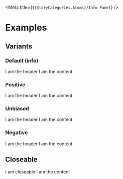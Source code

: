 
<Meta title={`${StoryCategories.Atoms}/Info Panel`} />

<InfoPanelDocs />

# Examples

## Variants

### Default (info)

<Canvas>
    <div class="flex justify-center items-center h-20">
        <p-info-panel>
            <span slot="header">I am the header</span>
            <span slot="content">I am the content</span>
        </p-info-panel>
    </div>
</Canvas>

### Positive

<Canvas>
    <div class="flex justify-center items-center h-20">
        <p-info-panel variant="positive">
            <span slot="header">I am the header</span>
            <span slot="content">I am the content</span>
        </p-info-panel>
    </div>
</Canvas>

### Unbiased

<Canvas>
    <div class="flex justify-center items-center h-20">
        <p-info-panel variant="unbiased">
            <span slot="header">I am the header</span>
            <span slot="content">I am the content</span>
        </p-info-panel>
    </div>
</Canvas>

### Negative

<Canvas>
    <div class="flex justify-center items-center h-20">
        <p-info-panel variant="negative">
            <span slot="header">I am the header</span>
            <span slot="content">I am the content</span>
        </p-info-panel>
    </div>
</Canvas>

## Closeable

<Canvas>
    <div class="flex justify-center items-center h-20">
        <p-info-panel closeable={true}>
            <span slot="header">I am closeable</span>
            <span slot="content">I am the content</span>
        </p-info-panel>
    </div>
</Canvas>

